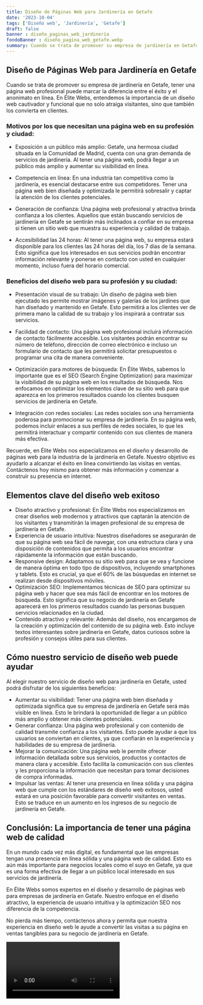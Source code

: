 ```yaml
---
title: Diseño de Páginas Web para Jardinería en Getafe
date: '2023-10-04'
tags: ['Diseño web', 'Jardinería', 'Getafe']
draft: false
banner : diseño_paginas_web_jardinería
fondoBanner : diseño_pagina_web_getafe.webp
summary: Cuando se trata de promover su empresa de jardinería en Getafe, tener una página web profesional puede marcar la diferencia entre el éxito y el anonimato en línea. En Élite Webs, entendemos la importancia de un diseño web cautivador y funcional que no solo atraiga visitantes, sino que también los convierta en clientes.
---
```


## Diseño de Páginas Web para Jardinería en Getafe

Cuando se trata de promover su empresa de jardinería en Getafe, tener una página web profesional puede marcar la diferencia entre el éxito y el anonimato en línea. En Élite Webs, entendemos la importancia de un diseño web cautivador y funcional que no solo atraiga visitantes, sino que también los convierta en clientes.

### Motivos por los que necesitan una página web en su profesión y ciudad:

- Exposición a un público más amplio: Getafe, una hermosa ciudad situada en la Comunidad de Madrid, cuenta con una gran demanda de servicios de jardinería. Al tener una página web, podrá llegar a un público más amplio y aumentar su visibilidad en línea.

- Competencia en línea: En una industria tan competitiva como la jardinería, es esencial destacarse entre sus competidores. Tener una página web bien diseñada y optimizada le permitirá sobresalir y captar la atención de los clientes potenciales.

- Generación de confianza: Una página web profesional y atractiva brinda confianza a los clientes. Aquellos que están buscando servicios de jardinería en Getafe se sentirán más inclinados a confiar en su empresa si tienen un sitio web que muestra su experiencia y calidad de trabajo.

- Accesibilidad las 24 horas: Al tener una página web, su empresa estará disponible para los clientes las 24 horas del día, los 7 días de la semana. Esto significa que los interesados en sus servicios podrán encontrar información relevante y ponerse en contacto con usted en cualquier momento, incluso fuera del horario comercial.

### Beneficios del diseño web para su profesión y su ciudad:

- Presentación visual de su trabajo: Un diseño de página web bien ejecutado les permite mostrar imágenes y galerías de los jardines que han diseñado y mantenido en Getafe. Esto permitirá a los clientes ver de primera mano la calidad de su trabajo y los inspirará a contratar sus servicios.

- Facilidad de contacto: Una página web profesional incluirá información de contacto fácilmente accesible. Los visitantes podrán encontrar su número de teléfono, dirección de correo electrónico e incluso un formulario de contacto que les permitirá solicitar presupuestos o programar una cita de manera conveniente.

- Optimización para motores de búsqueda: En Élite Webs, sabemos lo importante que es el SEO (Search Engine Optimization) para maximizar la visibilidad de su página web en los resultados de búsqueda. Nos enfocamos en optimizar los elementos clave de su sitio web para que aparezca en los primeros resultados cuando los clientes busquen servicios de jardinería en Getafe.

- Integración con redes sociales: Las redes sociales son una herramienta poderosa para promocionar su empresa de jardinería. En su página web, podemos incluir enlaces a sus perfiles de redes sociales, lo que les permitirá interactuar y compartir contenido con sus clientes de manera más efectiva.

Recuerde, en Élite Webs nos especializamos en el diseño y desarrollo de páginas web para la industria de la jardinería en Getafe. Nuestro objetivo es ayudarlo a alcanzar el éxito en línea convirtiendo las visitas en ventas. Contáctenos hoy mismo para obtener más información y comenzar a construir su presencia en internet.

<GifSeo />

<Cta />

## Elementos clave del diseño web exitoso

- Diseño atractivo y profesional: En Élite Webs nos especializamos en crear diseños web modernos y atractivos que captarán la atención de los visitantes y transmitirán la imagen profesional de su empresa de jardinería en Getafe.
- Experiencia de usuario intuitiva: Nuestros diseñadores se asegurarán de que su página web sea fácil de navegar, con una estructura clara y una disposición de contenidos que permita a los usuarios encontrar rápidamente la información que están buscando.
- Responsive design: Adaptamos su sitio web para que se vea y funcione de manera óptima en todo tipo de dispositivos, incluyendo smartphones y tablets. Esto es crucial, ya que el 60% de las búsquedas en internet se realizan desde dispositivos móviles.
- Optimización SEO: Implementamos técnicas de SEO para optimizar su página web y hacer que sea más fácil de encontrar en los motores de búsqueda. Esto significa que su negocio de jardinería en Getafe aparecerá en los primeros resultados cuando las personas busquen servicios relacionados en la ciudad.
- Contenido atractivo y relevante: Además del diseño, nos encargamos de la creación y optimización del contenido de su página web. Esto incluye textos interesantes sobre jardinería en Getafe, datos curiosos sobre la profesión y consejos útiles para sus clientes.

## Cómo nuestro servicio de diseño web puede ayudar

Al elegir nuestro servicio de diseño web para jardinería en Getafe, usted podrá disfrutar de los siguientes beneficios:

- Aumentar su visibilidad: Tener una página web bien diseñada y optimizada significa que su empresa de jardinería en Getafe será más visible en línea. Esto le brindará la oportunidad de llegar a un público más amplio y obtener más clientes potenciales.
- Generar confianza: Una página web profesional y con contenido de calidad transmite confianza a los visitantes. Esto puede ayudar a que los usuarios se conviertan en clientes, ya que confiarán en la experiencia y habilidades de su empresa de jardinería.
- Mejorar la comunicación: Una página web le permite ofrecer información detallada sobre sus servicios, productos y contactos de manera clara y accesible. Esto facilita la comunicación con sus clientes y les proporciona la información que necesitan para tomar decisiones de compra informadas.
- Impulsar las ventas: Al tener una presencia en línea sólida y una página web que cumple con los estándares de diseño web exitosos, usted estará en una posición favorable para convertir visitantes en ventas. Esto se traduce en un aumento en los ingresos de su negocio de jardinería en Getafe.

## Conclusión: La importancia de tener una página web de calidad

En un mundo cada vez más digital, es fundamental que las empresas tengan una presencia en línea sólida y una página web de calidad. Esto es aún más importante para negocios locales como el suyo en Getafe, ya que es una forma efectiva de llegar a un público local interesado en sus servicios de jardinería.

En Élite Webs somos expertos en el diseño y desarrollo de páginas web para empresas de jardinería en Getafe. Nuestro enfoque en el diseño atractivo, la experiencia de usuario intuitiva y la optimización SEO nos diferencia de la competencia.

No pierda más tiempo, contáctenos ahora y permita que nuestra experiencia en diseño web le ayude a convertir las visitas a su página en ventas tangibles para su negocio de jardinería en Getafe.

<Video />

<CtaBot job='Jardinería' city='Getafe'/>

<Gmaps query='Getafe+españa+maps' />